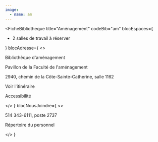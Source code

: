 ```yaml
---
image: 
  - name: am
---
```



<FicheBibliotheque
  title="Aménagement"
  codeBib="am"
  blocEspaces={
    <ul>
      <li><Link to="https://calendrier.bib.umontreal.ca/reserve/amenagement">2 salles de travail à réserver</Link></li>
    </ul>
  }
  blocAdresse={
    <>
      <p>Bibliothèque d'aménagement</p>
      <p>Pavillon de la Faculté de l'aménagement</p>
      <p>2940, chemin de la Côte-Sainte-Catherine, salle 1162</p>
      <p><Link to="https://www.google.com/maps/place/Pavillon+de+la+Facult%C3%A9+de+I'am%C3%A9nagement,+2940+Chem.+de+la+C%C3%B4te-Sainte-Catherine,+Montr%C3%A9al,+QC+H3S+2C2,+Canada/@45.504475,-73.620621,4251m/data=!3m1!1e3!4m6!3m5!1s0x4cc91992da0f9677:0xda3129520f89d791!8m2!3d45.504475!4d-73.6206208!16s%2Fg%2F1tghp63h?hl=en&entry=ttu&g_ep=EgoyMDI1MDQwOS4wIKXMDSoASAFQAw%3D%3D" Icon={ArrowSquareOut}>Voir l'itinéraire</Link></p>
      <p>Accessibilité</p>
    </>
  }
  blocNousJoindre={
    <>
      <p>514 343-6111, poste 2737</p>
      <p><Link to="#" Icon>Répertoire du personnel</Link></p>
    </>
  }
>
</FicheBibliotheque>